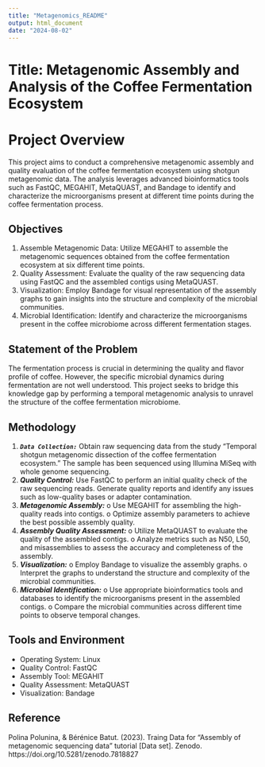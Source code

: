 ```yaml
---
title: "Metagenomics_README"
output: html_document
date: "2024-08-02"
---
```


# **Title: Metagenomic Assembly and Analysis of the Coffee Fermentation Ecosystem**


# **Project Overview**
This project aims to conduct a comprehensive metagenomic assembly and quality evaluation of the coffee fermentation ecosystem using shotgun metagenomic data. The analysis leverages advanced bioinformatics tools such as FastQC, MEGAHIT, MetaQUAST, and Bandage to identify and characterize the microorganisms present at different time points during the coffee fermentation process.


## **Objectives**
1.	Assemble Metagenomic Data: Utilize MEGAHIT to assemble the metagenomic sequences obtained from the coffee fermentation ecosystem at six different time points.
2.	Quality Assessment: Evaluate the quality of the raw sequencing data using FastQC and the assembled contigs using MetaQUAST.
3.	Visualization: Employ Bandage for visual representation of the assembly graphs to gain insights into the structure and complexity of the microbial communities.
4.	Microbial Identification: Identify and characterize the microorganisms present in the coffee microbiome across different fermentation stages.


## **Statement of the Problem**
The fermentation process is crucial in determining the quality and flavor profile of coffee. However, the specific microbial dynamics during fermentation are not well understood. This project seeks to bridge this knowledge gap by performing a temporal metagenomic analysis to unravel the structure of the coffee fermentation microbiome.



## **Methodology**


1.	***`Data Collection:`***
Obtain raw sequencing data from the study "Temporal shotgun metagenomic dissection of the coffee fermentation ecosystem."
The sample has been sequenced using Illumina MiSeq with whole genome sequencing.
2.	***Quality Control:***
Use FastQC to perform an initial quality check of the raw sequencing reads.
Generate quality reports and identify any issues such as low-quality bases or adapter contamination.
3.	***Metagenomic Assembly:***
  o Use MEGAHIT for assembling the high-quality reads into contigs.
  o	Optimize assembly parameters to achieve the best possible assembly quality.
4.	***Assembly Quality Assessment:***
  o	Utilize MetaQUAST to evaluate the quality of the assembled contigs.
  o	Analyze metrics such as N50, L50, and misassemblies to assess the accuracy and completeness of the assembly.
5.	***Visualization:***
  o	Employ Bandage to visualize the assembly graphs.
  o	Interpret the graphs to understand the structure and complexity of the microbial communities.
6.	***Microbial Identification:***
  o	Use appropriate bioinformatics tools and databases to identify the microorganisms present in the assembled contigs.
  o	Compare the microbial communities across different time points to observe temporal changes.


## **Tools and Environment**
* Operating System: Linux
* Quality Control: FastQC
* Assembly Tool: MEGAHIT
* Quality Assessment: MetaQUAST
* Visualization: Bandage

## **Reference**
Polina Polunina, & Bérénice Batut. (2023). Traing Data for "Assembly of metagenomic sequencing data" tutorial [Data set]. Zenodo. https://doi.org/10.5281/zenodo.7818827

